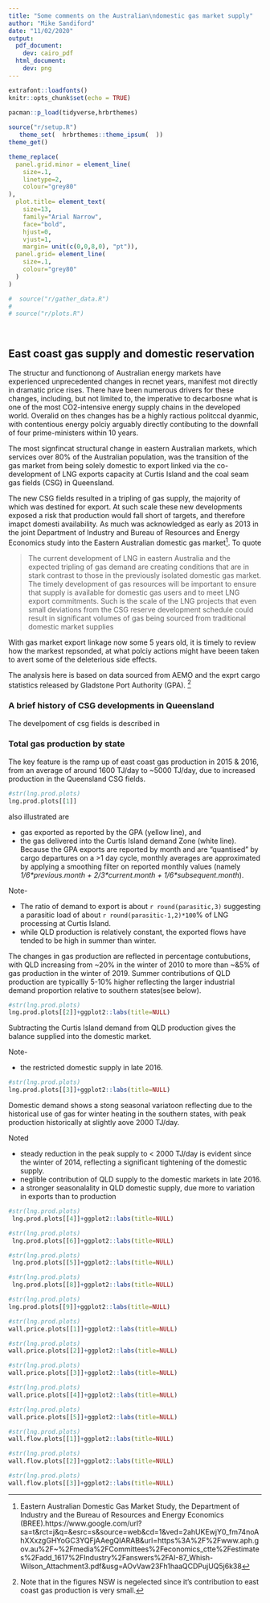 ```yaml
---
title: "Some comments on the Australian\ndomestic gas market supply"
author: "Mike Sandiford"
date: "11/02/2020"
output:
  pdf_document:
    dev: cairo_pdf
  html_document:
    dev: png
---
```


```r
extrafont::loadfonts()
knitr::opts_chunk$set(echo = TRUE)
 
pacman::p_load(tidyverse,hrbrthemes) 
```

```r
  
source("r/setup.R")
   theme_set(  hrbrthemes::theme_ipsum(  ))
theme_get()

theme_replace(
  panel.grid.minor = element_line(
    size=.1,
    linetype=2,
    colour="grey80"
),
  plot.title= element_text(
    size=13,
    family="Arial Narrow",
    face="bold",
    hjust=0,
    vjust=1,
    margin= unit(c(0,0,8,0), "pt")),
  panel.grid= element_line(
    size=.1,
    colour="grey80"
  )
)

#  source("r/gather_data.R")
#    
# source("r/plots.R")

 
```

## East coast gas supply and domestic reservation

The structur and functionong of Australian energy markets have experienced unprecedented changes in recnet years, manifest mot directly in dramatic price rises. There have been numerous drivers for these changes, including, but not limited to, the imperative to decarbosne what is one of the most CO2-intensive energy supply chains in the developed world. Overalid on thes changes has be a highly ractious politccal dyanmic, with contentious energy polciy arguably directly contibuting to the downfall of four prime-ministers within 10 years.

The most signfincat structural change in eastern Australian markets, which services over 80% of the Australian population, was the transition of the gas market  from being solely domestic to  export linked via the co-development of LNG exports capacity at Curtis Island and the coal seam gas fields (CSG) in Queensland. 

The new CSG fields resulted in a tripling of gas supply, the majority of which was destined for export.  At such scale these new developments exposed a risk that production would fall short of targets, and therefore imapct domesti availability. As much was acknowledged as early as 2013 in the joint Department of Industry and Bureau of Resources and Energy Economics study into the Eastern Australian domestic gas market^[Eastern Australian Domestic Gas Market Study, the Department of Industry and the Bureau of Resources and Energy Economics (BREE).https://www.google.com/url?sa=t&rct=j&q=&esrc=s&source=web&cd=1&ved=2ahUKEwjY0_fm74noAhXXxzgGHYoGC3YQFjAAegQIARAB&url=https%3A%2F%2Fwww.aph.gov.au%2F~%2Fmedia%2FCommittees%2Feconomics_ctte%2Festimates%2Fadd_1617%2FIndustry%2Fanswers%2FAI-87_Whish-Wilson_Attachment3.pdf&usg=AOvVaw23Fh1haaQCDPujUQ5j6k38]. To quote

>The current development of LNG in eastern Australia and the expected tripling of gas demand are creating conditions that are in stark contrast to those in the previously isolated domestic gas market. The timely development of gas resources will be important to ensure that supply is available for domestic gas users and to meet LNG export commitments. Such is the scale of the LNG projects that even small deviations from the CSG reserve development schedule could result in significant volumes of gas being sourced from traditional domestic market supplies

With gas market export linkage now some 5 years old, it is timely to review how the markest repsonded, at what polciy  actions might have beeen taken to avert some of the deleterious side effects.

The analysis here is based on data sourced from AEMO and the exprt cargo statistics released by Gladstone Port Authority (GPA).
^[Note that in the figures NSW is negelected since it's contribution to east coast gas production is very small.]
 


### A brief history of CSG developments in Queensland

The develpoment of  csg fields is described in


### Total gas production by state


The key feature is the ramp up of east coast gas production in 2015 \& 2016, from an average of around 1600 TJ/day to ~5000 TJ/day, due to increased production in the Queensland CSG fields.

```r
#str(lng.prod.plots)
lng.prod.plots[[1]]
```

also illustrated are

* gas exported as reported by the GPA (yellow line), and 
*
the gas delivered into the Curtis Island demand Zone (white line). Because the GPA exports are reported by month and are "quantised" by cargo departures on a >1 day cycle, monthly averages are approximated by applying a smoothing filter on reported monthly values (namely  *1/6\*previous.month + 2/3\*current.month + 1/6\*subsequent.month*).

Note-

* The ratio of demand to export is about `r round(parasitic,3) ` suggesting a parasitic load of about `r round(parasitic-1,2)*100`\% of LNG processing at Curtis Island. 
* while QLD production is relatively constant, the exported flows have tended to be high in summer than winter.


The changes in gas production are reflected in  percentage contubutions, with QLD increasing from ~20\% in the winter of 2010 to more than ~&5\% of gas production in the winter of 2019. Summer contributions of QLD production are typicallly 5-10\% higher reflecting the larger industrial demand proportion relative to southern states(see below).

```r
#str(lng.prod.plots)
lng.prod.plots[[2]]+ggplot2::labs(title=NULL)
```

Subtracting the Curtis Island demand from QLD production gives the balance  supplied into the domestic market. 

Note-

* the restricted domestic supply in late 2016.

```r
#str(lng.prod.plots)
lng.prod.plots[[3]]+ggplot2::labs(title=NULL)
```

Domestic demand shows a stong seasonal variatoon reflecting due to the historical use of gas for winter heating in the southern states, with peak production historically at slightly aove 2000 TJ/day. 

Noted

* steady reduction in the peak supply to < 2000 TJ/day is evident since the winter of 2014, reflecting a significant tightening of the domestic supply.
* neglible contribution of QLD supply to the domestic markets in late 2016.
* a stronger seasonalality in QLD domestic supply, due more to variation in exports than to production 



```r
#str(lng.prod.plots)
 lng.prod.plots[[4]]+ggplot2::labs(title=NULL)
```

```r
#str(lng.prod.plots)
 lng.prod.plots[[6]]+ggplot2::labs(title=NULL)
```

```r
#str(lng.prod.plots)
 lng.prod.plots[[5]]+ggplot2::labs(title=NULL)
```


```r
#str(lng.prod.plots)
 lng.prod.plots[[8]]+ggplot2::labs(title=NULL)
```

```r
#str(lng.prod.plots)
lng.prod.plots[[9]]+ggplot2::labs(title=NULL)
```


```r
#str(lng.prod.plots)
wall.price.plots[[1]]+ggplot2::labs(title=NULL)
```

 

```r
#str(lng.prod.plots)
wall.price.plots[[2]]+ggplot2::labs(title=NULL)
```
  
  
```r
#str(lng.prod.plots)
wall.price.plots[[3]]+ggplot2::labs(title=NULL)
```
 
 ```r
#str(lng.prod.plots)
wall.price.plots[[4]]+ggplot2::labs(title=NULL)
```
 
 
 ```r
#str(lng.prod.plots)
wall.price.plots[[5]]+ggplot2::labs(title=NULL)
```

```r
#str(lng.prod.plots)
wall.flow.plots[[1]]+ggplot2::labs(title=NULL)
```


```r
#str(lng.prod.plots)
wall.flow.plots[[2]]+ggplot2::labs(title=NULL)
```

```r
#str(lng.prod.plots)
wall.flow.plots[[3]]+ggplot2::labs(title=NULL)
```
 
